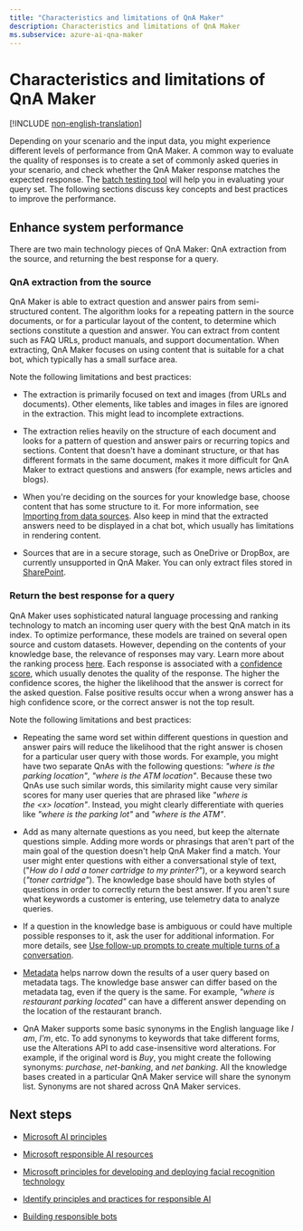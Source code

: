 ```yaml
---
title: "Characteristics and limitations of QnA Maker"
description: Characteristics and limitations of QnA Maker
ms.subservice: azure-ai-qna-maker
---
```


# Characteristics and limitations of QnA Maker

[!INCLUDE [non-english-translation](../includes/non-english-translation)]

Depending on your scenario and the input data, you might experience different levels of performance from QnA Maker. A common way to evaluate the quality of responses is to create a set of commonly asked queries in your scenario, and check whether the QnA Maker response matches the expected response. The [batch testing tool](/azure/ai-services/qnamaker/reference-tsv-format-batch-testing) will help you in evaluating your query set. The following sections discuss key concepts and best practices to improve the performance.

## Enhance system performance 

There are two main technology pieces of QnA Maker: QnA extraction from the source, and returning the best response for a query.

### QnA extraction from the source

QnA Maker is able to extract question and answer pairs from semi-structured content. The
algorithm looks for a repeating pattern in the source documents, or for a particular layout of the content, to determine which sections constitute a question and answer. You can extract from content such as FAQ URLs, product manuals, and support documentation. When extracting, QnA Maker focuses on using content that is suitable for a chat bot, which typically has a small surface area.

Note the following limitations and best practices:

- The extraction is primarily focused on text and images (from URLs and documents). Other elements, like tables and images in files are ignored in the extraction. This might lead to incomplete extractions.

- The extraction relies heavily on the structure of each document and looks for a pattern of question and answer pairs or recurring topics and sections. Content that doesn't have a dominant structure, or that has different formats in the same document, makes it more difficult for QnA Maker to extract questions and answers (for example, news articles and blogs).

- When you're deciding on the sources for your knowledge base, choose content that has some structure to it. For more information, see [Importing from data sources](/azure/ai-services/qnamaker/concepts/data-sources-and-content). Also keep in mind that the extracted answers need to be displayed in a chat bot, which usually has limitations in rendering content.

- Sources that are in a secure storage, such as OneDrive or DropBox, are currently unsupported in QnA Maker. You can only extract files stored in [SharePoint](/azure/ai-services/qnamaker/how-to/add-sharepoint-datasources).

### Return the best response for a query

QnA Maker uses sophisticated natural language processing and ranking technology to match an incoming user query with the best QnA match in its index. To optimize performance, these models are trained on several open source and custom datasets. However, depending on the contents of your knowledge base, the relevance of responses may vary. Learn more about the ranking process [here](/azure/ai-services/qnamaker/concepts/query-knowledge-base?tabs=v1). Each response is associated with a [confidence score](/azure/ai-services/qnamaker/concepts/confidence-score), which usually denotes the quality of the response. The higher the confidence scores, the higher the likelihood that the answer is correct for the asked question. False positive results occur when a wrong answer has a high confidence score, or the correct answer is not the top result.

Note the following limitations and best practices:

- Repeating the same word set within different questions in question and answer pairs will reduce the likelihood that the right answer is chosen for a particular user query with those words. For example, you might have two separate QnAs with the following questions: *"where is the parking location"*, *"where is the ATM location"*. Because these two QnAs use such similar words, this similarity might cause very similar scores for many user queries that are phrased like *\"where is the *\<x\>* location\"*. Instead, you might clearly differentiate with queries like *\"where is the parking lot\"* and *\"where is the ATM\"*. 

- Add as many alternate questions as you need, but keep the alternate questions simple. Adding more words or phrasings that aren't part of the main goal of the question doesn't help QnA Maker
find a match. Your user might enter questions with either a conversational style of text, ("*How do I add a toner cartridge to my printer?"*), or a keyword search (*"toner cartridge"*). The knowledge base should have both styles of questions in order to correctly return the best answer. If you aren't sure what keywords a customer is entering, use telemetry data to analyze queries.

- If a question in the knowledge base is ambiguous or could have multiple possible responses to it, ask the user for additional information. For more details, see [Use follow-up prompts to create multiple turns of a conversation](/azure/ai-services/qnamaker/how-to/multi-turn).

- [Metadata](/azure/ai-services/qnamaker/how-to/edit-knowledge-base) helps narrow down the results of a user query based on metadata tags. The knowledge base answer can differ based on the metadata tag, even if the query is the same. For example, *\"where is restaurant parking located\"* can have a different answer depending on the location of the restaurant branch.

- QnA Maker supports some basic synonyms in the English language like *I am*, *I'm*, etc. To add synonyms to keywords that take different forms, use the Alterations API to add case-insensitive word alterations. For example, if the original word is *Buy*, you might create the following synonyms: *purchase*, *net-banking*, and *net banking*. All the knowledge bases created in a particular QnA Maker service will share the synonym list. Synonyms are not shared across QnA Maker services.

## Next steps

* [Microsoft AI principles](https://www.microsoft.com/ai/responsible-ai)

* [Microsoft responsible AI resources](https://www.microsoft.com/ai/responsible-ai-resources)

* [Microsoft principles for developing and deploying facial recognition technology](https://blogs.microsoft.com/wp-content/uploads/prod/sites/5/2018/12/MSFT-Principles-on-Facial-Recognition.pdf)

* [Identify principles and practices for responsible AI](/training/paths/responsible-ai-business-principles/)

* [Building responsible bots](https://www.microsoft.com/research/uploads/prod/2018/11/Bot_Guidelines_Nov_2018.pdf)

